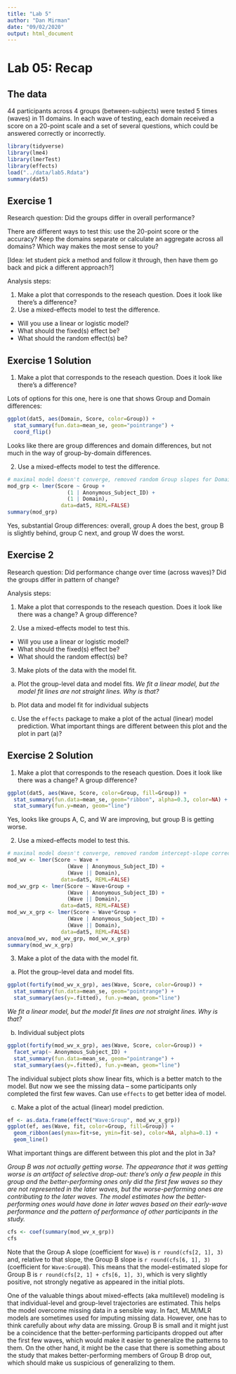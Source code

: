 ```yaml
---
title: "Lab 5"
author: "Dan Mirman"
date: "09/02/2020"
output: html_document
---
```


# Lab 05: Recap

## The data
44 participants across 4 groups (between-subjects) were tested 5 times (waves) in 11 domains. In each wave of testing, each domain received a score on a 20-point scale and a set of several questions, which could be answered correctly or incorrectly.

```r
library(tidyverse)
library(lme4)
library(lmerTest)
library(effects)
load("../data/lab5.Rdata")
summary(dat5)
```

## Exercise 1
Research question: Did the groups differ in overall performance?

There are different ways to test this: use the 20-point score or the accuracy? Keep the domains separate or calculate an aggregate across all domains? Which way makes the most sense to you?

[Idea: let student pick a method and follow it through, then have them go back and pick a different approach?]

Analysis steps:

1. Make a plot that corresponds to the reseach question. Does it look like there's a difference?
2. Use a mixed-effects model to test the difference. 

* Will you use a linear or logistic model?
* What should the fixed(s) effect be? 
* What should the random effect(s) be?

## Exercise 1 Solution
1. Make a plot that corresponds to the reseach question. Does it look like there's a difference?

Lots of options for this one, here is one that shows Group and Domain differences:
```r
ggplot(dat5, aes(Domain, Score, color=Group)) +
  stat_summary(fun.data=mean_se, geom="pointrange") +
  coord_flip()
```

Looks like there are group differences and domain differences, but not much in the way of group-by-domain differences.

2. Use a mixed-effects model to test the difference.
```r
# maximal model doesn't converge, removed random Group slopes for Domain
mod_grp <- lmer(Score ~ Group + 
                   (1 | Anonymous_Subject_ID) + 
                   (1 | Domain), 
                 data=dat5, REML=FALSE)
summary(mod_grp)
```

Yes, substantial Group differences: overall, group A does the best, group B is slightly behind, group C next, and group W does the worst.

## Exercise 2
Research question: Did performance change over time (across waves)? Did the groups differ in pattern of change?

Analysis steps:

1. Make a plot that corresponds to the reseach question. Does it look like there was a change? A group difference?

2. Use a mixed-effects model to test this. 

* Will you use a linear or logistic model?
* What should the fixed(s) effect be? 
* What should the random effect(s) be?

3. Make plots of the data with the model fit. 
(a) Plot the group-level data and model fits. 
*We fit a linear model, but the model fit lines are not straight lines. Why is that?*

(b) Plot data and model fit for individual subjects

(c) Use the `effects` package to make a plot of the actual (linear) model prediction. What important things are different between this plot and the plot in part (a)? 

## Exercise 2 Solution
1. Make a plot that corresponds to the reseach question. Does it look like there was a change? A group difference?

```r
ggplot(dat5, aes(Wave, Score, color=Group, fill=Group)) +
  stat_summary(fun.data=mean_se, geom="ribbon", alpha=0.3, color=NA) +
  stat_summary(fun.y=mean, geom="line")
```

Yes, looks like groups A, C, and W are improving, but group B is getting worse.

2. Use a mixed-effects model to test this. 
```r
# maximal model doesn't converge, removed random intercept-slope corrections for Domain
mod_wv <- lmer(Score ~ Wave + 
                   (Wave | Anonymous_Subject_ID) + 
                   (Wave || Domain), 
                 data=dat5, REML=FALSE)
mod_wv_grp <- lmer(Score ~ Wave+Group + 
                   (Wave | Anonymous_Subject_ID) + 
                   (Wave || Domain), 
                 data=dat5, REML=FALSE)
mod_wv_x_grp <- lmer(Score ~ Wave*Group + 
                   (Wave | Anonymous_Subject_ID) + 
                   (Wave || Domain), 
                 data=dat5, REML=FALSE)
anova(mod_wv, mod_wv_grp, mod_wv_x_grp)
summary(mod_wv_x_grp)
```

3. Make a plot of the data with the model fit.
(a) Plot the group-level data and model fits.
```r
ggplot(fortify(mod_wv_x_grp), aes(Wave, Score, color=Group)) +
  stat_summary(fun.data=mean_se, geom="pointrange") +
  stat_summary(aes(y=.fitted), fun.y=mean, geom="line")
```

*We fit a linear model, but the model fit lines are not straight lines. Why is that?*

(b) Individual subject plots
```r
ggplot(fortify(mod_wv_x_grp), aes(Wave, Score, color=Group)) +
  facet_wrap(~ Anonymous_Subject_ID) +
  stat_summary(fun.data=mean_se, geom="pointrange") +
  stat_summary(aes(y=.fitted), fun.y=mean, geom="line")
```

The individual subject plots show linear fits, which is a better match to the model. But now we see the missing data -- some participants only completed the first few waves. Can use `effects` to get better idea of model. 

(c) Make a plot of the actual (linear) model prediction. 
```r
ef <- as.data.frame(effect("Wave:Group", mod_wv_x_grp))
ggplot(ef, aes(Wave, fit, color=Group, fill=Group)) +
  geom_ribbon(aes(ymax=fit+se, ymin=fit-se), color=NA, alpha=0.1) +
  geom_line()
```

What important things are different between this plot and the plot in 3a?

*Group B was not actually getting worse. The appearance that it was getting worse is an artifact of selective drop-out: there's only a few people in this group and the better-performing ones only did the first few waves so they are not represented in the later waves, but the worse-performing ones are contributing to the later waves. The model estimates how the better-performing ones would have done in later waves based on their early-wave performance and the pattern of performance of other participants in the study.*

```r
cfs <- coef(summary(mod_wv_x_grp))
cfs
```

Note that the Group A slope (coefficient for `Wave`) is `r round(cfs[2, 1], 3)` and, relative to that slope, the Group B slope is `r round(cfs[6, 1], 3)` (coefficient for `Wave:GroupB`). This means that the model-estimated slope for Group B is `r round(cfs[2, 1] + cfs[6, 1], 3)`, which is very slightly positive, not strongly negative as appeared in the initial plots.

One of the valuable things about mixed-effects (aka multilevel) modeling is that individual-level and group-level trajectories are estimated. This helps the model overcome missing data in a sensible way. In fact, MLM/MLR models are sometimes used for imputing missing data. However, one has to think carefully about *why* data are missing. Group B is small and it might just be a coincidence that the better-performing participants dropped out after the first few waves, which would make it easier to generalize the patterns to them. On the other hand, it might be the case that there is something about the study that makes better-performing members of Group B drop out, which should make us suspicious of generalizing to them.